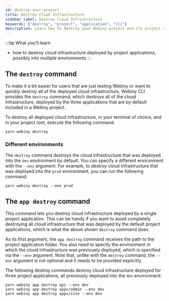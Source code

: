 ```yaml
---
id: destroy-your-project
title: Destroy Cloud Infrastructure
sidebar_label: Destroy Cloud Infrastructure
keywords: ["destroy", "project", "application", "cli"]
description: Learn how to destroy your Webiny project and its project applications, using the Webiny CLI.
---
```


:::tip What you’ll learn
- how to destroy cloud infrastructure deployed by project applications, possibly into multiple environments
:::

## The `destroy` command

To make it a bit easier for users that are just testing Webiny or want to quickly destroy all of the deployed cloud infrastructure, Webiny CLI provides the `destroy` command, which destroys all of the cloud infrastructure, deployed by the three applications that are by default included in a Webiny project.

To destroy all deployed cloud infrastructure, in your terminal of choice, and in your project root, execute the following command:

```
yarn webiny destroy
```

### Different environments
The `destroy` command destroys the cloud infrastructure that was deployed into the `dev` environment by default. You can specify a different environment with the `--env` argument. For example, to destroy cloud infrastructure that was deployed into the `prod` environment, you can run the following command:

```
yarn webiny destroy --env prod
```

## The `app destroy` command

This command lets you destroy cloud infrastructure deployed by a single project application. This can be handy if you want to avoid completely destroying all cloud infrastructure that was deployed by the default project applications, which is what the above shown `destroy` command does.

As its first argument, the `app destroy` command receives the path to the project application folder. You also need to specify the environment in which the cloud infrastructure was previously deployed, which is specified via the `--env` argument. Note that, unlike with the `destroy` command, the `--env` argument is not optional and it needs to be provided explicitly.

The following destroy commands destroy cloud infrastructure deployed for three project applications, all previously deployed into the `dev` environment:

```
yarn webiny app destroy api --env dev
yarn webiny app destroy apps/admin --env dev
yarn webiny app destroy apps/site --env dev
```
